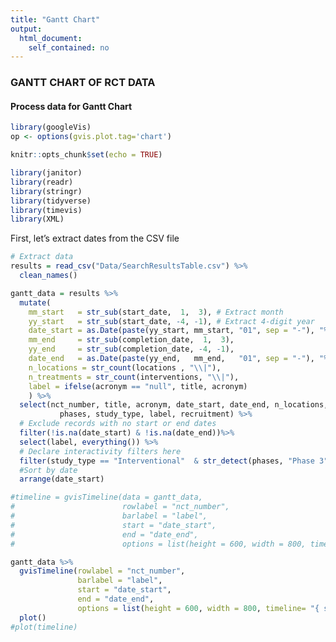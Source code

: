 ```yaml
---
title: "Gantt Chart"
output: 
  html_document:
    self_contained: no
---
```


### GANTT CHART OF RCT DATA

#### Process data for Gantt Chart

```r
library(googleVis)
op <- options(gvis.plot.tag='chart')

```


```r
knitr::opts_chunk$set(echo = TRUE)

library(janitor)
library(readr)
library(stringr)
library(tidyverse)
library(timevis)
library(XML)


```


First, let's extract dates from the CSV file

``` r
# Extract data 
results = read_csv("Data/SearchResultsTable.csv") %>%
  clean_names()  

```

```r

gantt_data = results %>%
  mutate(
    mm_start   = str_sub(start_date,  1,  3), # Extract month
    yy_start   = str_sub(start_date, -4, -1), # Extract 4-digit year
    date_start = as.Date(paste(yy_start, mm_start, "01", sep = "-"), "%Y-%b-%d"),
    mm_end     = str_sub(completion_date,  1,  3),
    yy_end     = str_sub(completion_date, -4, -1),
    date_end   = as.Date(paste(yy_end,   mm_end,   "01", sep = "-"), "%Y-%b-%d"),
    n_locations = str_count(locations , "\\|"),
    n_treatments = str_count(interventions, "\\|"),
    label = ifelse(acronym == "null", title, acronym)
    ) %>%
  select(nct_number, title, acronym, date_start, date_end, n_locations, n_treatments,
           phases, study_type, label, recruitment) %>%
  # Exclude records with no start or end dates
  filter(!is.na(date_start) & !is.na(date_end))%>% 
  select(label, everything()) %>%
  # Declare interactivity filters here
  filter(study_type == "Interventional"  & str_detect(phases, "Phase 3") &  recruitment == "Recruiting") %>%
  #Sort by date
  arrange(date_start)

#timeline = gvisTimeline(data = gantt_data,
#                        rowlabel = "nct_number",
#                        barlabel = "label",
#                        start = "date_start",
#                        end = "date_end",
#                        options = list(height = 600, width = 800, timeline= "{ singleColor: #'blue' }"))

gantt_data %>%
  gvisTimeline(rowlabel = "nct_number",
               barlabel = "label",
               start = "date_start",
               end = "date_end",
               options = list(height = 600, width = 800, timeline= "{ singleColor:'blue' }")) %>%
  plot()
#plot(timeline)

```

